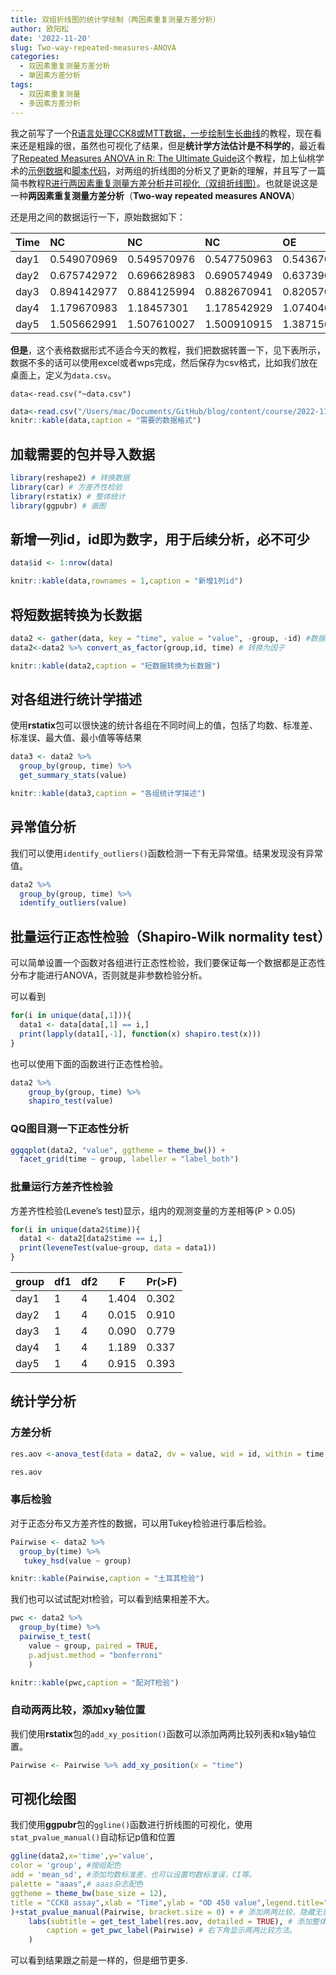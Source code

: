 ```yaml
---
title: 双组折线图的统计学绘制（两因素重复测量方差分析）
author: 欧阳松
date: '2022-11-20'
slug: Two-way-repeated-measures-ANOVA
categories:
  - 双因素重复测量方差分析
  - 单因素方差分析
tags:
  - 双因素重复测量
  - 多因素方差分析
---
```


我之前写了一个[R语言处理CCK8或MTT数据，一步绘制生长曲线](/course/2021-08-14-r-cck8-mtt/r-cck8/)的教程，现在看来还是粗躁的很，虽然也可视化了结果，但是**统计学方法估计是不科学的**，最近看了[Repeated Measures ANOVA in R: The Ultimate Guide](https://www.datanovia.com/en/lessons/repeated-measures-anova-in-r/#two-way-repeated-measures-anova)这个教程，加上仙桃学术的[示例数据](https://bioinfomatics.xiantao.love/biotools/data/demo/free/linePlot/%E6%8A%98%E7%BA%BF%E5%9B%BE.xlsx)和[脚本代码](https://bioinfomatics.xiantao.love/biotools/code/open/lineplot.R)，对两组的折线图的分析又了更新的理解，并且写了一篇简书教程[R进行两因素重复测量方差分析并可视化（双组折线图）](https://www.jianshu.com/p/9eae52c4a090?v=1668870325891)。也就是说这是一种**两因素重复测量方差分析**（**Two-way repeated measures ANOVA**）

还是用之间的数据运行一下，原始数据如下：

| Time | NC          | NC          | NC          | OE          | OE          | OE          |
|:----------|:----------|:----------|:----------|:----------|:----------|:----------|
| day1 | 0.549070969 | 0.549570976 | 0.547750963 | 0.543670962 | 0.536370963 | 0.545970956 |
| day2 | 0.675742972 | 0.696628983 | 0.690574949 | 0.637390961 | 0.630422963 | 0.653620952 |
| day3 | 0.894142977 | 0.884125994 | 0.882670941 | 0.82057096  | 0.803780962 | 0.819401947 |
| day4 | 1.179670983 | 1.18457301  | 1.178542929 | 1.074040958 | 1.067993961 | 1.052209937 |
| day5 | 1.505662991 | 1.507610027 | 1.500910915 | 1.387150955 | 1.32420196  | 1.389946927 |

**但是**，这个表格数据形式不适合今天的教程，我们把数据转置一下，见下表所示，数据不多的话可以使用excel或者wps完成，然后保存为csv格式，比如我们放在桌面上，定义为`data.csv`。

```         
data<-read.csv("~data.csv")
```

```r
data<-read.csv("/Users/mac/Documents/GitHub/blog/content/course/2022-11-20-two-way-repeated-measures-anova/data.csv")
knitr::kable(data,caption = "需要的数据格式")
```

## 加载需要的包并导入数据

```r
library(reshape2) # 转换数据
library(car) # 方差齐性检验
library(rstatix) # 整体统计
library(ggpubr) # 画图
```

## 新增一列id，id即为数字，用于后续分析，必不可少

```r
data$id <- 1:nrow(data)
```

```r
knitr::kable(data,rownames = 1,caption = "新增1列id")
```

## 将短数据转换为长数据

```r
data2 <- gather(data, key = "time", value = "value", -group, -id) #数据转换，保留group和id组
data2<-data2 %>% convert_as_factor(group,id, time) # 转换为因子
```

```r
knitr::kable(data2,caption = "短数据转换为长数据")
```

## 对各组进行统计学描述

使用**rstatix**包可以很快速的统计各组在不同时间上的值，包括了均数、标准差、标准误、最大值、最小值等等结果

```r
data3 <- data2 %>% 
  group_by(group, time) %>% 
  get_summary_stats(value)
```

```r
knitr::kable(data3,caption = "各组统计学描述")
```

## 异常值分析

我们可以使用`identify_outliers()`函数检测一下有无异常值。结果发现没有异常值。

```r
data2 %>%
  group_by(group, time) %>%
  identify_outliers(value)
```

## 批量运行正态性检验（Shapiro-Wilk normality test）

可以简单设置一个函数对各组进行正态性检验，我们要保证每一个数据都是正态性分布才能进行ANOVA，否则就是非参数检验分析。

可以看到

```r
for(i in unique(data[,1])){
  data1 <- data[data[,1] == i,]
  print(lapply(data1[,-1], function(x) shapiro.test(x)))
}
```

也可以使用下面的函数进行正态性检验。

```r
data2 %>%
    group_by(group, time) %>%
    shapiro_test(value)
```


### QQ图目测一下正态性分析

```r
ggqqplot(data2, "value", ggtheme = theme_bw()) +
  facet_grid(time ~ group, labeller = "label_both")
```

### 批量运行方差齐性检验

方差齐性检验(Levene's test)显示，组内的观测变量的方差相等(P \> 0.05)

```r
for(i in unique(data2$time)){
  data1 <- data2[data2$time == i,]
  print(leveneTest(value~group, data = data1))
}
```

| group | df1 | df2 | F     | Pr(\>F) |
|-------|-----|-----|-------|---------|
| day1  | 1   | 4   | 1.404 | 0.302   |
| day2  | 1   | 4   | 0.015 | 0.910   |
| day3  | 1   | 4   | 0.090 | 0.779   |
| day4  | 1   | 4   | 1.189 | 0.337   |
| day5  | 1   | 4   | 0.915 | 0.393   |

## 统计学分析

### 方差分析

```r
res.aov <-anova_test(data = data2, dv = value, wid = id, within = time, between = group) 

res.aov
```

### 事后检验

对于正态分布又方差齐性的数据，可以用Tukey检验进行事后检验。

```r
Pairwise <- data2 %>%
  group_by(time) %>%
   tukey_hsd(value ~ group)
```

```r
knitr::kable(Pairwise,caption = "土耳其检验")
```

我们也可以试试配对t检验，可以看到结果相差不大。

```r
pwc <- data2 %>%
  group_by(time) %>%
  pairwise_t_test(
    value ~ group, paired = TRUE,
    p.adjust.method = "bonferroni"
    )
```

```r
knitr::kable(pwc,caption = "配对T检验")
```

### 自动两两比较，添加xy轴位置

我们使用**rstatix**包的`add_xy_position()`函数可以添加两两比较列表和x轴y轴位置。

```r
Pairwise <- Pairwise %>% add_xy_position(x = "time")
```

## 可视化绘图

我们使用**ggpubr**包的`ggline()`函数进行折线图的可视化，使用`stat_pvalue_manual()`自动标记p值和位置

```r
ggline(data2,x='time',y='value',
color = 'group', #按组配色
add = 'mean_sd', #添加均数标准差，也可以设置均数标准误，CI等。
palette = "aaas",# aaas杂志配色
ggtheme = theme_bw(base_size = 12),
title = "CCK8 assay",xlab = "Time",ylab = "OD 450 value",legend.title="Group",legend=c(0.1,0.8)
)+stat_pvalue_manual(Pairwise, bracket.size = 0) + # 添加两两比较，隐藏无意义
    labs(subtitle = get_test_label(res.aov, detailed = TRUE), # 添加整体差异
        caption = get_pwc_label(Pairwise) # 右下角显示两两比较方法。
    )
```

可以看到结果跟之前是一样的，但是细节更多.
